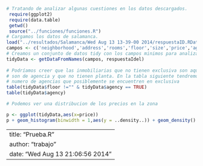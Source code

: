 
```r
# Tratando de analizar algunas cuestiones en los datos descargados.
 require(ggplot2)
 require(data.table)
 getwd()
 source("../funciones/funciones.R")
# Cargamos los datos de salamanca.
load("../resultados/Salamanca/Wed Aug 13 13-39-00 2014/respuestaID.RData")
campos <- c('neighborhood','address','rooms','floor','size','price','agency','url','propertyType','showAddress')
# Creamos un conjunto de datos tidy con los campos minimos para analizarlo.
tidyData <- getDataFromNames(campos, respuestaIdel)
 
# Podríamos creer que las inmobiliarias que no tienen exclusiva son aquellos anuncios que
# son de agencia y que no tienen planta. En la tabla siguiente tendremos TRUE reprenta el
# numero de agencias que posiblemente se encuentren en exclusiva
table(tidyData$floor !="" & tidyData$agency == TRUE)
table(tidyData$agency)

# Podemos ver una distribucion de los precios en la zona

p <- ggplot(tidyData,aes(x=price))
p + geom_histogram(binwidth = 1,aes(y = ..density..)) + geom_density()
```


---
title: "Prueba.R"
author: "trabajo"
date: "Wed Aug 13 21:06:56 2014"
---

